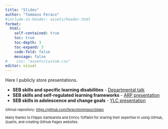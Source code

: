 ```yaml
---
title: "Slides"
author: "Tommaso Feraco"
#include-in-header: assets/header.html
format: 
  html:
    self-contained: true
    toc: true   
    toc-depth: 3 
    toc-expand: 3 
    code-fold: false 
    message: false
#    css: "assets/custom.css"
editor: visual
---
```


Here I publicly store presentations.

-   **SEB skills and specific learning disabilities** - [Departmental talk](https://feracotommaso.github.io/Slides/SEB_SLD/SebSldPresentation2.html){target="_blank"}
-   **SEB skills and self-regulated learning frameworks** - [ARP presentation](https://feracotommaso.github.io/Slides/SEB_SRL/ARP_seb_srl_slides.html)
-   **SEB skills in adolescence and change goals** - [YLC presentation](https://feracotommaso.github.io/Slides/YLC/YLC_slides.html)

::: {style="font-size:11px;"}
GitHub repository: <https://github.com/feracotommaso/Slides>

Many thanks to Filippo Gambarota and Enrico Toffalini for sharing their expertise in using GitHub, Quarto, and creating GitHub Pages websites.
:::
